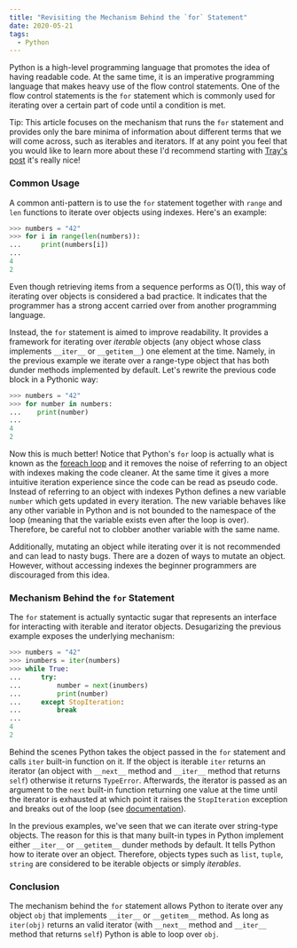 ```yaml
---
title: "Revisiting the Mechanism Behind the `for` Statement"
date: 2020-05-21
tags: 
  - Python
---
```


Python is a high-level programming language that promotes the idea of having
readable code. At the same time, it is an imperative programming language that
makes heavy use of the flow control statements. One of the flow control
statements is the `for` statement which is commonly used for iterating over a
certain part of code until a condition is met.

Tip: This article focuses on the mechanism that runs the `for` statement and
provides only the bare minima of information about different terms that we will
come across, such as iterables and iterators. If at any point you feel that you
would like to learn more about these I'd recommend starting with [Tray's
post](https://treyhunner.com/2016/12/python-iterator-protocol-how-for-loops-work/)
it's really nice!

### Common Usage

A common anti-pattern is to use the `for` statement together with `range` and
`len` functions to iterate over objects using indexes. Here's an example:

```py noLineNumbers
>>> numbers = "42"
>>> for i in range(len(numbers)):
...     print(numbers[i])
...
4
2
```

Even though retrieving items from a sequence performs as O(1), this way of
iterating over objects is considered a bad practice. It indicates that the
programmer has a strong accent carried over from another programming language.

Instead, the `for` statement is aimed to improve readability. It provides a
framework for iterating over *iterable* objects (any object whose class
implements `__iter__` or `__getitem__`) one element at the time. Namely, in the
previous example we iterate over a range-type object that has both dunder
methods implemented by default. Let's rewrite the previous code block in a
Pythonic way:

```py noLineNumbers
>>> numbers = "42"
>>> for number in numbers:
...    print(number)
...
4
2
```

Now this is much better! Notice that Python's `for` loop is actually what is
known as the [foreach loop](https://en.wikipedia.org/wiki/Foreach_loop) and it
removes the noise of referring to an object with indexes making the code
cleaner. At the same time it gives a more intuitive iteration experience since
the code can be read as pseudo code. Instead of referring to an object with
indexes Python defines a new variable `number` which gets updated in every
iteration. The new variable behaves like any other variable in Python and is
not bounded to the namespace of the loop (meaning that the variable exists even
after the loop is over). Therefore, be careful not to clobber another variable
with the same name.

Additionally, mutating an object while iterating over it is not recommended and
can lead to nasty bugs. There are a dozen of ways to mutate an object. However,
without accessing indexes the beginner programmers are discouraged from this
idea.

### Mechanism Behind the `for` Statement

The `for` statement is actually syntactic sugar that represents an interface
for interacting with iterable and iterator objects. Desugarizing the previous
example exposes the underlying mechanism:

```py noLineNumbers
>>> numbers = "42"
>>> inumbers = iter(numbers)
>>> while True:
...     try:
...         number = next(inumbers)
...         print(number)
...     except StopIteration:
...         break
...
4
2
```

Behind the scenes Python takes the object passed in the `for` statement and
calls `iter` built-in function on it. If the object is iterable `iter` returns
an iterator (an object with `__next__` method and `__iter__` method that
returns `self`) otherwise it returns `TypeError`. Afterwards, the iterator is
passed as an argument to the `next` built-in function returning one value at
the time until the iterator is exhausted at which point it raises the
`StopIteration` exception and breaks out of the loop (see
[documentation](https://docs.python.org/3/tutorial/classes.html#iterators)).

In the previous examples, we've seen that we can iterate over string-type
objects. The reason for this is that many built-in types in Python implement
either `__iter__` or `__getitem__` dunder methods by default. It tells Python
how to iterate over an object. Therefore, objects types such as `list`,
`tuple`, `string` are considered to be iterable objects or simply *iterables*.

### Conclusion

The mechanism behind the `for` statement allows Python to iterate over any
object `obj` that implements `__iter__` or `__getitem__` method. As long as
`iter(obj)` returns an valid iterator (with `__next__` method and `__iter__`
method that returns `self`) Python is able to loop over `obj`.
